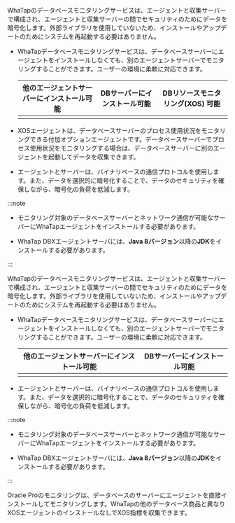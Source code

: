 <Xclude product="oracle-pro,mssql">

WhaTapのデータベースモニタリングサービスは、エージェントと収集サーバーで構成され、エージェントと収集サーバーの間でセキュリティのためにデータを暗号化します。外部ライブラリを使用していないため、インストールやアップデートのためにシステムを再起動する必要はありません。

- WhaTapデータベースモニタリングサービスは、データベースサーバーにエージェントをインストールしなくても、別のエージェントサーバーでモニタリングすることができます。ユーザーの環境に柔軟に対応できます。

  <div class='db-agent'>

  |                      他のエージェントサーバーにインストール可能                      |                        DBサーバーにインストール可能                       |           DBリソースモニタリング(XOS) 可能          |
  | :-------------------------------------------------------------: | :----------------------------------------------------------: | :-------------------------------------: |
  | <ImgLang img='dbx-install-agent-on-agent-server.png' desc='' /> | <ImgLang img='dbx-install-agent-on-db-server.png' desc='' /> | <ImgLang img='xos-agent.png' desc='' /> |

  </div>

- XOSエージェントは、データベースサーバーのプロセス使用状況をモニタリングできる付加オプションエージェントです。データベースサーバーでプロセス使用状況をモニタリングする場合は、データベースサーバーに別のエージェントを起動してデータを収集できます。

- エージェントとサーバーは、バイナリベースの通信プロトコルを使用します。また、データを選択的に暗号化することで、データのセキュリティを確保しながら、暗号化の負荷を低減します。

:::note

- モニタリング対象のデータベースサーバーとネットワーク通信が可能なサーバーにWhaTapエージェントをインストールする必要があります。

- WhaTap DBXエージェントサーバには、**Java 8バージョン**以降の**JDK**をインストールする必要があります。

:::

</Xclude>

<InDoc product="mssql">

WhaTapのデータベースモニタリングサービスは、エージェントと収集サーバーで構成され、エージェントと収集サーバーの間でセキュリティのためにデータを暗号化します。外部ライブラリを使用していないため、インストールやアップデートのためにシステムを再起動する必要はありません。

- WhaTapデータベースモニタリングサービスは、データベースサーバーにエージェントをインストールしなくても、別のエージェントサーバーでモニタリングすることができます。ユーザーの環境に柔軟に対応できます。

  <div class='db-agent'>

  |                      他のエージェントサーバーにインストール可能                      |                        DBサーバーにインストール可能                       |
  | :-------------------------------------------------------------: | :----------------------------------------------------------: |
  | <ImgLang img='dbx-install-agent-on-agent-server.png' desc='' /> | <ImgLang img='dbx-install-agent-on-db-server.png' desc='' /> |

  </div>

- エージェントとサーバーは、バイナリベースの通信プロトコルを使用します。また、データを選択的に暗号化することで、データのセキュリティを確保しながら、暗号化の負荷を低減します。

:::note

- モニタリング対象のデータベースサーバーとネットワーク通信が可能なサーバーにWhaTapエージェントをインストールする必要があります。

- WhaTap DBXエージェントサーバには、**Java 8バージョン**以降の**JDK**をインストールする必要があります。

:::

</InDoc>

<InDoc product="oracle-pro">

Oracle Proのモニタリングは、データベースのサーバーにエージェントを直接インストールしてモニタリングします。WhaTapの他のデータベース商品と異なりXOSエージェントのインストールなしでXOS指標を収集できます。

<ImgLang img='dbx-install-agent-on-db-server-dma.png' desc='エージェント構成図' />

</InDoc>
